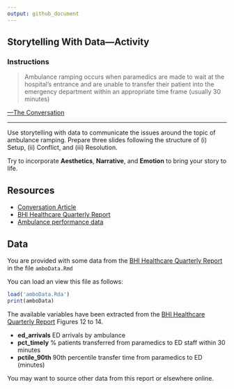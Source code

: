 ```yaml
---
output: github_document
---
```


## Storytelling With Data---Activity

### Instructions

>Ambulance ramping occurs when paramedics are made to wait at the hospital’s entrance and are unable to transfer their patient into the emergency department within an appropriate time frame (usually 30 minutes)

[---The Conversation](https://theconversation.com/ambulance-ramping-is-getting-worse-in-australia-heres-why-and-what-we-can-do-about-it-232720)

***

Use storytelling with data to communicate the issues around the topic of ambulance ramping. Prepare three slides following the structure of (i) Setup, (ii) Conflict, and (iii) Resolution. 

Try to incorporate **Aesthetics**, **Narrative**, and **Emotion** to bring your story to life.

## Resources

* [Conversation Article](https://theconversation.com/ambulance-ramping-is-getting-worse-in-australia-heres-why-and-what-we-can-do-about-it-232720)
* [BHI Healthcare Quarterly Report](https://www.bhi.nsw.gov.au/__data/assets/pdf_file/0007/946402/BHI_HQ56_Jan-Mar2024_Report.pdf)
* [Ambulance performance data](https://www.health.nsw.gov.au/data/Topics/Pages/ambulance-performance.aspx)

## Data

You are provided with some data from the [BHI Healthcare Quarterly Report](https://www.bhi.nsw.gov.au/__data/assets/pdf_file/0007/946402/BHI_HQ56_Jan-Mar2024_Report.pdf) in the file `amboData.Rmd`

You can load an view this file as follows:

```r
load('amboData.Rda')
print(amboData)
```

The available variables have been extracted from the [BHI Healthcare Quarterly Report](https://www.bhi.nsw.gov.au/__data/assets/pdf_file/0007/946402/BHI_HQ56_Jan-Mar2024_Report.pdf) Figures 12 to 14.

* **ed_arrivals** ED arrivals by ambulance
* **pct_timely** % patients transferred from paramedics to
ED staff within 30 minutes
* **pctile_90th** 90th percentile transfer time from paramedics to ED (minutes)

You may want to source other data from this report or elsewhere online.
